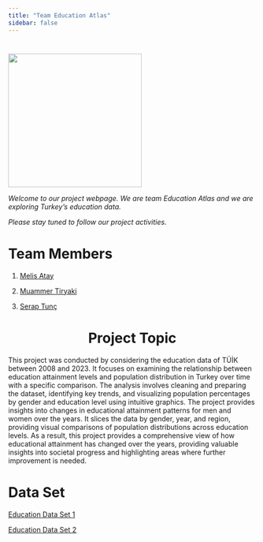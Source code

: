 ```yaml
---
title: "Team Education Atlas"
sidebar: false 
---
```


#  {style="text-align: center;"}

![](images/Education-01.webp){fig-align="center" width="271"}

*Welcome to our project webpage. We are team Education Atlas and we are exploring Turkey’s education data.*

*Please stay tuned to follow our project activities.*

# Team Members

1.  [Melis Atay](https://emu-hacettepe-analytics.github.io/emu430-fall2024-melisatay/)

2.  [Muammer Tiryaki](https://emu-hacettepe-analytics.github.io/emu430-fall2024-Muammer06/)

3.  [Serap Tunç](https://emu-hacettepe-analytics.github.io/emu430-fall2024-seraptunc/)

# Project Topic {style="text-align: center;"}

This project was conducted by considering the education data of TÜİK between 2008 and 2023. It focuses on examining the relationship between education attainment levels and population distribution in Turkey over time with a specific comparison. The analysis involves cleaning and preparing the dataset, identifying key trends, and visualizing population percentages by gender and education level using intuitive graphics. The project provides insights into changes in educational attainment patterns for men and women over the years. It slices the data by gender, year, and region, providing visual comparisons of population distributions across education levels. As a result, this project provides a comprehensive view of how educational attainment has changed over the years, providing valuable insights into societal progress and highlighting areas where further improvement is needed.

# Data Set

[Education Data Set 1](https://github.com/emu-hacettepe-analytics/emu430-fall2024-team-education_atlas/raw/master/docs/education_data_1.xls)

[Education Data Set 2](https://github.com/emu-hacettepe-analytics/emu430-fall2024-team-education_atlas/raw/master/docs/education_data_2.xls)
